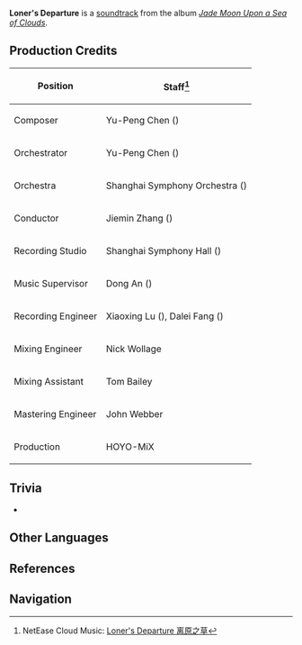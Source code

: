 {{Soundtrack Infobox
|title          =
|image          = Jade Moon Upon a Sea of Clouds.jpg
|album          = Jade Moon Upon a Sea of Clouds
|disc           = 1
|number         = 25
|featured       =
|featured2      =
|featured3      =
|featured_disc  =
|featured_disc2 =
|featured_disc3 =
|youtube_id     = t1O7LpOTBfM
|youtube_time   = 1982
|spotify_id     = 2yndV24ZMPKEvYioMKhHAQ
|played_in      = Qiongji Estuary
|during         = [[Qiongji Estuary]]
|domain         =
|previous       = Joy of Returning
|next           = Foxes at Play
}}
'''Loner's Departure''' is a [[soundtrack]] from the album ''[[Jade Moon Upon a Sea of Clouds]]''.

==Production Credits==
{| class="wikitable" style="text-align:left; height:0.5em"
! Position
! Staff<ref>NetEase Cloud Music: [https://music.163.com/#/song?id=1492276422 Loner's Departure 离原之草]</ref>
|-
! Composer
| Yu-Peng Chen ({{Lang|zh=陈致逸|mini=1}})
|-
! Orchestrator
| Yu-Peng Chen ({{Lang|zh=陈致逸|mini=1}})
|-
! Orchestra
| Shanghai Symphony Orchestra ({{Lang|zh=上海交响乐团|mini=1}})
|-
! Conductor
| Jiemin Zhang ({{Lang|zh=张洁敏|mini=1}})
|-
! Recording Studio
| Shanghai Symphony Hall ({{Lang|zh=上海交响乐团音乐厅|mini=1}})
|-
! Music Supervisor
| Dong An ({{Lang|zh=安栋|mini=1}})
|-
! Recording Engineer
| Xiaoxing Lu ({{Lang|zh=陆晓幸|mini=1}}), Dalei Fang ({{Lang|zh=房大磊|mini=1}})
|-
! Mixing Engineer
| Nick Wollage
|-
! Mixing Assistant
| Tom Bailey
|-
! Mastering Engineer
| John Webber
|-
! Production
| HOYO-MiX
|}

==Trivia==
* {{Transclude|Joy of Returning|JoyTheme|section=1}}

==Other Languages==
{{Other Languages|default_hidden = 1
|en      = Loner's Departure
|zhs     = 离原之草
|zhs_rm  = Líyuán zhī Cǎo
|zht     = 離原之草
|zht_rm  = Líyuán zhī Cǎo
|ja      = 原離れの草
|ja_rm   = Hana-banare no Kusa{{Assumed}}
}}

==References==
{{Reflist}}

==Navigation==
{{Soundtrack Navbox|Jade Moon Upon a Sea of Clouds}}